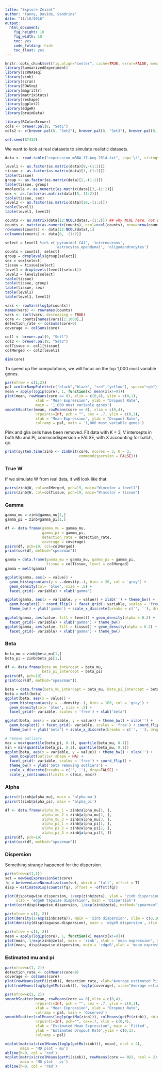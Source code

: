 ```yaml
---
title: "Explore Zeisel"
author: "Fanny, Davide, Sandrine"
date: "11/10/2016"
output: 
  html_document: 
    fig_height: 10
    fig_width: 10
    toc: yes
    code_folding: hide
    toc_float: yes
---
```


```r
knitr::opts_chunk$set(fig.align="center", cache=TRUE, error=FALSE, message=FALSE, warning=TRUE, fig.width=6, fig.height=6)
library(SummarizedExperiment)
library(scRNAseq)
library(zinb)
library(scran)
library(EDASeq)
library(magrittr)
library(matrixStats)
library(reshape)
library(ggplot2)
library(edgeR)
library(brainData)

library(RColorBrewer)
cols <- brewer.pal(8, "Set1")
cols2 <- c(brewer.pal(8, "Set2"), brewer.pal(8, "Set3"), brewer.pal(8, "Set1"))

set.seed(87432)
```

We want to look at real datasets to simulate realistic datasets.

```r
data <- read.table("expression_mRNA_17-Aug-2014.txt", sep='\t', stringsAsFactors = FALSE, comment.char = '%')

level1 <- as.factor(as.matrix(data)[9,-(1:2)])
tissue <- as.factor(as.matrix(data)[1,-(1:2)])
table(tissue)
group <- as.factor(as.matrix(data)[2,-(1:2)])
table(tissue, group)
nmolecule <- as.numeric(as.matrix(data)[3,-(1:2)])
sex <- as.factor(as.matrix(data)[5,-(1:2)])
table(tissue, sex)
level2 <- as.factor(as.matrix(data)[10,-(1:2)])
table(level1)
table(level1, level2)

counts <- as.matrix(data[12:NCOL(data),-(1:2)]) ## why NCOL here, not not NROW?
counts <- matrix(as.numeric(counts), ncol=ncol(counts), nrow=nrow(counts))
rownames(counts) <- data[12:NCOL(data),1]
colnames(counts) <- data[8, -(1:2)]

select = level1 %in% c('pyramidal CA1', 'interneurons',
                       'astrocytes_ependymal', 'oligodendrocytes')
counts = counts[, select]
group = droplevels(group[select])
sex = sex[select]
tissue = tissue[select]
level1 = droplevels(level1[select])
level2 = level2[select]
table(tissue)
table(tissue, group)
table(tissue, sex)
table(level1)
table(level1, level2)

vars <- rowVars(log1p(counts))
names(vars) <- rownames(counts)
vars <- sort(vars, decreasing = TRUE)
core <- counts[names(vars)[1:1000],]
detection_rate <- colSums(core>0)
coverage <- colSums(core)

col1 <- brewer.pal(9, "Set1")
col2 <- brewer.pal(8, "Set2")
colTissue <- col1[tissue]
colMerged <- col2[level1]
```

```r
dim(core)
```

To speed up the computations, we will focus on the top 1,000 most variable genes.
```r
par(mfrow = c(1,2))
pal =colorRampPalette(c("black","black", "red","yellow"), space="rgb")
mean = apply(log1p(core), 1, function(x) mean(x[x!=0]))
plot(mean, rowMeans(core == 0), xlim = c(0,4), ylim = c(0,1),
              xlab = "Mean Expression", ylab = "Dropout Rate", 
              main = '1,000 most variable genes')
smoothScatter(mean, rowMeans(core == 0), xlim = c(0,4),
              nrpoints=Inf, pch = "", cex = .7, ylim = c(0,1),
              xlab = "Mean Expression", ylab = "Dropout Rate", 
              colramp = pal, main = '1,000 most variable genes')
```

Pink and glia cells have been removed. Fit data with K = 3, V intercepts in both Mu and Pi, commondispersion = FALSE, with X accounting for batch, qc.
```r
print(system.time(zinb <- zinbFit(core, ncores = 3, K = 3,
                                  commondispersion = FALSE)))
```

### True W
If we simulate W from real data, it will look like that.
```r
pairs(zinb@W, col=colMerged, pch=19, main="W\ncolor = level1")
pairs(zinb@W, col=colTissue, pch=19, main="W\ncolor = tissue")
```

### Gamma
```r
gamma_mu = zinb@gamma_mu[1,]
gamma_pi = zinb@gamma_pi[1,]

df <- data.frame(gamma_mu = gamma_mu,
                 gamma_pi = gamma_pi,
                 detection_rate = detection_rate,
                 coverage = coverage)
pairs(df, pch=19, col=colMerged)
print(cor(df, method="spearman"))
```

```r
gamma = data.frame(gamma_mu = gamma_mu, gamma_pi = gamma_pi,
                   tissue = colTissue, level = colMerged)
gamma = melt(gamma)

ggplot(gamma, aes(x = value)) + 
  geom_histogram(aes(y = ..density..), bins = 20, col = 'gray') +
  geom_density(col= 'blue', size = .5) + 
  facet_grid(~ variable) + xlab('gamma')

ggplot(gamma, aes(x = variable, y = value)) + xlab('') + theme_bw() +
  geom_boxplot() + coord_flip() + facet_grid(~ variable, scales = 'free') +
  theme_bw() + ylab('gamma') + scale_x_discrete(breaks = c('', ''), drop=FALSE)
  
ggplot(gamma, aes(value, fill = level)) + geom_density(alpha = 0.2) +
  facet_grid(~ variable) + xlab('gamma') + theme_bw()
ggplot(gamma, aes(value, fill = tissue)) + geom_density(alpha = 0.2) +
  facet_grid(~ variable) + xlab('gamma') + theme_bw()
```

### Beta
```r
beta_mu = zinb@beta_mu[1,]
beta_pi = zinb@beta_pi[1,]

df <- data.frame(beta_mu_intercept = beta_mu,
                 beta_pi_intercept = beta_pi)
pairs(df, pch=19)
print(cor(df, method="spearman"))

beta = data.frame(beta_mu_intercept = beta_mu, beta_pi_intercept = beta_pi)
beta = melt(beta)
ggplot(beta, aes(x = value)) + 
  geom_histogram(aes(y = ..density..), bins = 100, col = 'gray') +
  geom_density(col= 'blue', size = .5) + 
  facet_grid(~ variable, scales = 'free') + xlab('beta')

ggplot(beta, aes(x = variable, y = value)) + theme_bw() + xlab('') +
  geom_boxplot() + facet_grid(~ variable, scales = 'free') + coord_flip() +
  theme_bw() + ylab('beta') + scale_x_discrete(breaks = c('', ''), drop=FALSE)

# remove outliers
max = max(quantile(beta_pi, 0.1), quantile(beta_mu, 0.1))
min = min(quantile(beta_pi, 0.1), quantile(beta_mu, 0.1))
ggplot(beta, aes(x = variable, y = value)) + theme_bw() + xlab('') +
  geom_boxplot(outlier.shape = NA) +
  facet_grid(~ variable, scales = 'free') + coord_flip() +
  theme_bw() + ylab('beta removing outliers') +
  scale_x_discrete(breaks = c('', ''), drop=FALSE) +
  scale_y_continuous(limits = c(min, max))
```

### Alpha
```r
pairs(t(zinb@alpha_mu), main = 'alpha_mu')
pairs(t(zinb@alpha_pi), main = 'alpha_pi')

df <- data.frame(alpha_mu_1 = zinb@alpha_mu[1, ],
                 alpha_mu_2 = zinb@alpha_mu[2, ],
                 alpha_mu_3 = zinb@alpha_mu[3, ],
                 alpha_pi_1 = zinb@alpha_pi[1, ],
                 alpha_pi_2 = zinb@alpha_pi[2, ],
                 alpha_pi_3 = zinb@alpha_pi[3, ])
pairs(df, pch=19)
print(cor(df, method="spearman"))
```

### Dispersion
Something strange happened for the dispersion.
```r
par(mfrow=c(1,1))
set = newSeqExpressionSet(core)
fq = betweenLaneNormalization(set, which = "full", offset = T)
disp = estimateDisp(counts(fq), offset = -offst(fq))

plot(disp$tagwise.dispersion, 1/exp(zinb@zeta), ylab = 'zinb dispersion',
     xlab = 'edgeR tagwise dispersion', main = 'Dispersion')
print(cor(disp$tagwise.dispersion, 1/exp(zinb@zeta), method="spearman"))

par(mfrow = c(1, 2))
plot(density(1/exp(zinb@zeta)), main = 'zinb dispersion', xlim = c(0,10))
plot(density(disp$tagwise.dispersion), main = 'edgeR dispersion', xlim = c(0,10))

par(mfrow = c(1, 2))
mean = apply(log1p(core), 1, function(x) mean(x[x!=0]))
plot(mean, 1/exp(zinb@zeta), main = 'zinb', xlab = 'mean expression', ylab = 'dispersion', ylim = c(0, 9))
plot(mean, disp$tagwise.dispersion, main = 'edgeR',xlab = 'mean expression', ylab = 'dispersion', ylim = c(0, 9))
```

### Estimated mu and pi
```r
par(mfrow=c(1, 2))
detection_rate <- colMeans(core>0)
coverage <- colSums(core)
plot(rowMeans(getPi(zinb)), detection_rate, xlab="Average estimated Pi", ylab="Detection Rate for each cell", pch=19, col=colMerged, ylim = c(0, 1))
plot(rowMeans(log1p(getMu(zinb))), log1p(coverage), xlab="Average estimated log Mu", ylab="log Coverage", pch=19, col=colMerged)

par(mfrow=c(1, 2))
smoothScatter(mean, rowMeans(core == 0),xlim = c(0,4),
              nrpoints=Inf, pch = "", cex = .7, ylim = c(0,1),
              xlab = "Mean Expression", ylab = "Dropout Rate", 
              colramp = pal, main = 'Observed')
smoothScatter(colMeans(log1p(getMu(zinb))), colMeans(getPi(zinb)), nbin = 256,
              nrpoints=Inf, pch="", cex=.7, xlim = c(0,4),
              xlab = "Estimated Mean Expression", main = 'Fitted',
              ylab = "Estimated Dropout Rate",ylim = c(0,1),
              colramp = pal)

mdplot(matrix(c(colMeans(log1p(getMu(zinb))), mean), ncol = 2),
       main = 'MD plot - mu')
abline(h=0, col = 'red')
mdplot(matrix(c(colMeans(getPi(zinb)), rowMeans(core == 0)), ncol = 2),
       main = 'MD plot - pi')
abline(h=0, col = 'red')

```


